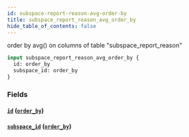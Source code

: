 ```yaml
---
id: subspace-report-reason-avg-order-by
title: subspace_report_reason_avg_order_by
hide_table_of_contents: false
---
```



order by avg() on columns of table "subspace_report_reason"

```graphql
input subspace_report_reason_avg_order_by {
  id: order_by
  subspace_id: order_by
}
```


### Fields

#### [`id`](#) ([`order_by`](../enums/order-by))




#### [`subspace_id`](#) ([`order_by`](../enums/order-by))






